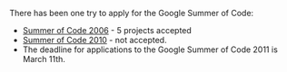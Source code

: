 There has been one try to apply for the Google Summer of Code:

* [[Summer of Code 2006]] - 5 projects accepted
* [[Summer of Code 2010]] - not accepted.
* The deadline for applications to the Google Summer of Code 2011 is March 11th.